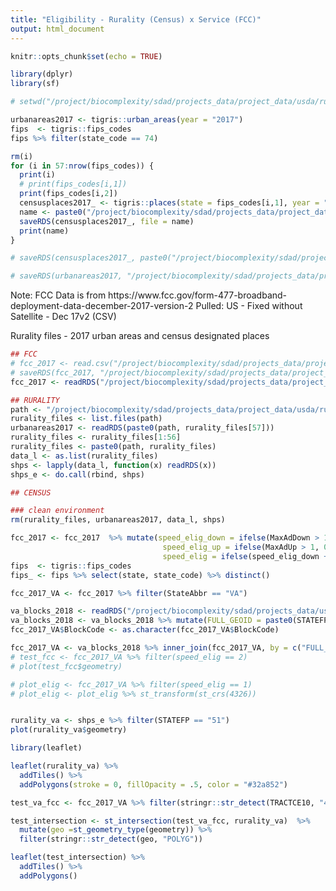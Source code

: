 ```yaml
---
title: "Eligibility - Rurality (Census) x Service (FCC)"
output: html_document
---
```


```r
knitr::opts_chunk$set(echo = TRUE)
```


```r
library(dplyr)
library(sf)

# setwd("/project/biocomplexity/sdad/projects_data/project_data/usda/rural_broadband/fcc_availability/")

```

```r
urbanareas2017 <- tigris::urban_areas(year = "2017")
fips  <- tigris::fips_codes 
fips %>% filter(state_code == 74)

rm(i)
for (i in 57:nrow(fips_codes)) {
  print(i)
  # print(fips_codes[i,1])
  print(fips_codes[i,2])
  censusplaces2017_ <- tigris::places(state = fips_codes[i,1], year = "2017")
  name <- paste0("/project/biocomplexity/sdad/projects_data/project_data/usda/rural_broadband/census_2017_urbanareas_places/census_2017_places_", fips_codes[i,1], ".RDS")
  saveRDS(censusplaces2017_, file = name)
  print(name)
}

# saveRDS(censusplaces2017_, paste0("/project/biocomplexity/sdad/projects_data/project_data/usda/rural_broadband/census_2017_urbanareas_places/census_2017_places_", fips_codes[1,1], ".RDS"))

# saveRDS(urbanareas2017, "/project/biocomplexity/sdad/projects_data/project_data/usda/rural_broadband/census_2017_urbanareas.RDS")

```

Note: FCC Data is from https://www.fcc.gov/form-477-broadband-deployment-data-december-2017-version-2
Pulled: US - Fixed without Satellite - Dec 17v2 (CSV)

Rurality files - 2017 urban areas and census designated places


```r
## FCC
# fcc_2017 <- read.csv("/project/biocomplexity/sdad/projects_data/project_data/usda/rural_broadband/fcc_availability/fbd_us_without_satellite_dec2017_v2.csv")
# saveRDS(fcc_2017, "/project/biocomplexity/sdad/projects_data/project_data/usda/rural_broadband/fcc_availability/fbd_us_without_satellite_dec2017_v2.RDS")
fcc_2017 <- readRDS("/project/biocomplexity/sdad/projects_data/project_data/usda/rural_broadband/fcc_availability/fbd_us_without_satellite_dec2017_v2.RDS")

## RURALITY 
path <- "/project/biocomplexity/sdad/projects_data/project_data/usda/rural_broadband/census_2017_urbanareas_places/"
rurality_files <- list.files(path)
urbanareas2017 <- readRDS(paste0(path, rurality_files[57]))
rurality_files <- rurality_files[1:56]
rurality_files <- paste0(path, rurality_files)
data_l <- as.list(rurality_files)
shps <- lapply(data_l, function(x) readRDS(x))
shps_e <- do.call(rbind, shps)

## CENSUS

### clean environment
rm(rurality_files, urbanareas2017, data_l, shps)
```


```r
fcc_2017 <- fcc_2017  %>% mutate(speed_elig_down = ifelse(MaxAdDown > 10, 0, 1),
                                  speed_elig_up = ifelse(MaxAdUp > 1, 0, 1),
                                  speed_elig = ifelse(speed_elig_down + speed_elig_up == 2, 1, 0))
fips  <- tigris::fips_codes 
fips_ <- fips %>% select(state, state_code) %>% distinct()

fcc_2017_VA <- fcc_2017 %>% filter(StateAbbr == "VA")

va_blocks_2018 <- readRDS("/project/biocomplexity/sdad/projects_data/usda/bb/original/censusblocks/blocks_TIGER2018_sf_RDS/tl_2018_51_tabblock10.RDS")
va_blocks_2018 <- va_blocks_2018 %>% mutate(FULL_GEOID = paste0(STATEFP10, COUNTYFP10, TRACTCE10, BLOCKCE10))
fcc_2017_VA$BlockCode <- as.character(fcc_2017_VA$BlockCode)

fcc_2017_VA <- va_blocks_2018 %>% inner_join(fcc_2017_VA, by = c("FULL_GEOID" = "BlockCode")) 
# test_fcc <- fcc_2017_VA %>% filter(speed_elig == 2)
# plot(test_fcc$geometry)

# plot_elig <- fcc_2017_VA %>% filter(speed_elig == 1)
# plot_elig <- plot_elig %>% st_transform(st_crs(4326))



```

```r
rurality_va <- shps_e %>% filter(STATEFP == "51")
plot(rurality_va$geometry)

library(leaflet)

leaflet(rurality_va) %>% 
  addTiles() %>%
  addPolygons(stroke = 0, fillOpacity = .5, color = "#32a852") 

```


```r
test_va_fcc <- fcc_2017_VA %>% filter(stringr::str_detect(TRACTCE10, "430"))

test_intersection <- st_intersection(test_va_fcc, rurality_va)  %>% 
  mutate(geo =st_geometry_type(geometry)) %>% 
  filter(stringr::str_detect(geo, "POLYG"))

leaflet(test_intersection) %>%
  addTiles() %>% 
  addPolygons()
```






